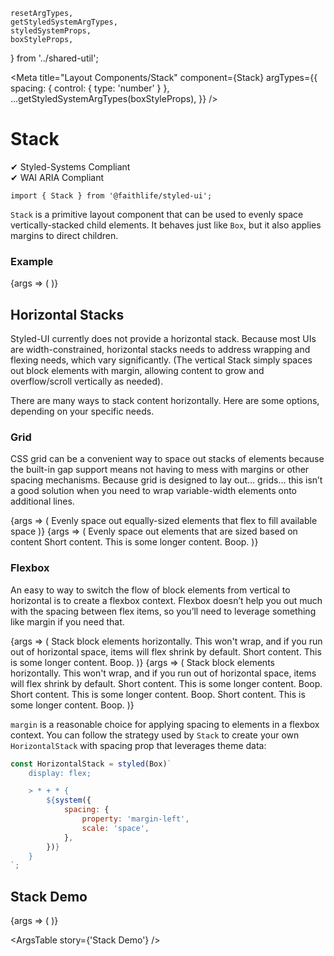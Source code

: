 	resetArgTypes,
	getStyledSystemArgTypes,
	styledSystemProps,
	boxStyleProps,
} from '../shared-util';


<Meta
	title="Layout Components/Stack"
	component={Stack}
	argTypes={{
		spacing: { control: { type: 'number' } },
		...getStyledSystemArgTypes(boxStyleProps),
	}}
/>

# Stack

✔ Styled-Systems Compliant  
✔ WAI ARIA Compliant

`import { Stack } from '@faithlife/styled-ui';`

`Stack` is a primitive layout component that can be used to evenly space vertically-stacked child elements. It behaves just like `Box`, but it also applies margins to direct children.

### Example

<Canvas>
	<Story name="Layout Example" args={{ spacing: 3 }} argTypes={resetArgTypes}>
		{args => (
			<Stack spacing={[4, 6]}>
				<Box height="100px" bg="purple2" />
				<Box height="120px" bg="purple2" />
				<Stack {...args}>
					<Box height="100px" bg="green2" />
					<Box height="100px" bg="green2" />
				</Stack>
				<Box height="80px" bg="purple2" />
			</Stack>
		)}
	</Story>
</Canvas>

## Horizontal Stacks

Styled-UI currently does not provide a horizontal stack. Because most UIs are width-constrained, horizontal stacks needs to address wrapping and flexing needs, which vary significantly. (The vertical Stack simply spaces out block elements with margin, allowing content to grow and overflow/scroll vertically as needed).

There are many ways to stack content horizontally. Here are some options, depending on your specific needs.

### Grid

CSS grid can be a convenient way to space out stacks of elements because the built-in gap support means not having to mess with margins or other spacing mechanisms. Because grid is designed to lay out… grids… this isn’t a good solution when you need to wrap variable-width elements onto additional lines.

<Canvas>
	<Story
		name="Even Grid Example"
		args={{ display: 'grid', gridAutoFlow: 'column', gridGap: 4 }}
		argTypes={{
			...resetArgTypes,
			spacing: { table: { disable: true } },
			display: { control: { type: 'text' } },
			...getStyledSystemArgTypes([styledSystemProps.grid]),
		}}
	>
		{args => (
			<Stack spacing={5}>
				<Paragraph>
					Evenly space out equally-sized elements that flex to fill available space
				</Paragraph>
				<Box {...args}>
					<Box height="50px" bg="purple2" />
					<Box height="50px" bg="purple2" />
					<Box height="50px" bg="purple2" />
				</Box>
			</Stack>
		)}
	</Story>
</Canvas>

<Canvas>
	<Story
		name="Content Grid Example"
		args={{ display: 'grid', gridAutoFlow: 'column', gridGap: 4, gridAutoColumns: 'max-content' }}
		argTypes={{
			...resetArgTypes,
			spacing: { table: { disable: true } },
			display: { control: { type: 'text' } },
			...getStyledSystemArgTypes([styledSystemProps.grid]),
		}}
	>
		{args => (
			<Stack spacing={5}>
				<Paragraph>Evenly space out elements that are sized based on content</Paragraph>
				<Box {...args}>
					<Box height="50px" bg="purple2">
						Short content.
					</Box>
					<Box height="50px" bg="purple2">
						This is some longer content.
					</Box>
					<Box height="50px" bg="purple2">
						Boop.
					</Box>
				</Box>
			</Stack>
		)}
	</Story>
</Canvas>

### Flexbox

An easy to way to switch the flow of block elements from vertical to horizontal is to create a flexbox context. Flexbox doesn’t help you out much with the spacing between flex items, so you’ll need to leverage something like margin if you need that.

<Canvas>
	<Story
		name="No Wrap Flexbox Example"
		args={{ display: 'flex' }}
		argTypes={{
			...resetArgTypes,
			spacing: { table: { disable: true } },
			display: { control: { type: 'text' } },
			...getStyledSystemArgTypes([styledSystemProps.flexbox]),
		}}
	>
		{args => (
			<Stack spacing={5}>
				<Paragraph>
					Stack block elements horizontally. This won't wrap, and if you run out of horizontal
					space, items will flex shrink by default.
				</Paragraph>
				<Box {...args}>
					<Box height="50px" bg="purple2">
						Short content.
					</Box>
					<Box height="50px" bg="purple2">
						This is some longer content.
					</Box>
					<Box height="50px" bg="purple2">
						Boop.
					</Box>
				</Box>
			</Stack>
		)}
	</Story>
</Canvas>

<Canvas>
	<Story
		name="Wraping Flexbox Example"
		args={{ display: 'flex', flexWrap: 'wrap', maxWidth: '500px' }}
		argTypes={{
			...resetArgTypes,
			spacing: { table: { disable: true } },
			display: { control: { type: 'text' } },
			maxWidth: { control: { type: 'text' } },
			...getStyledSystemArgTypes([styledSystemProps.flexbox]),
		}}
	>
		{args => (
			<Stack spacing={5}>
				<Paragraph>
					Stack block elements horizontally. This won't wrap, and if you run out of horizontal
					space, items will flex shrink by default.
				</Paragraph>
				<Box {...args}>
					<Box height="50px" bg="blue2">
						Short content.
					</Box>
					<Box height="50px" bg="purple2">
						This is some longer content.
					</Box>
					<Box height="50px" bg="green2">
						Boop.
					</Box>
					<Box height="50px" bg="blue2">
						Short content.
					</Box>
					<Box height="50px" bg="purple2">
						This is some longer content.
					</Box>
					<Box height="50px" bg="green2">
						Boop.
					</Box>
					<Box height="50px" bg="blue2">
						Short content.
					</Box>
					<Box height="50px" bg="purple2">
						This is some longer content.
					</Box>
					<Box height="50px" bg="green2">
						Boop.
					</Box>
				</Box>
			</Stack>
		)}
	</Story>
</Canvas>

`margin` is a reasonable choice for applying spacing to elements in a flexbox context. You can follow the strategy used by `Stack` to create your own `HorizontalStack` with spacing prop that leverages theme data:

```javascript
const HorizontalStack = styled(Box)`
	display: flex;

	> * + * {
		${system({
			spacing: {
				property: 'margin-left',
				scale: 'space',
			},
		})}
	}
`;
```

## Stack Demo

<Canvas>
	<Story name="Stack Demo" args={{ spacing: 6 }}>
		{args => (
			<Stack {...args}>
				<Box height="100px" bg="purple2" />
				<Box height="120px" bg="purple2" />
				<Stack spacing={3}>
					<Box height="100px" bg="green2" />
					<Box height="100px" bg="green2" />
				</Stack>
				<Box height="80px" bg="purple2" />
			</Stack>
		)}
	</Story>
</Canvas>

<ArgsTable story={'Stack Demo'} />
